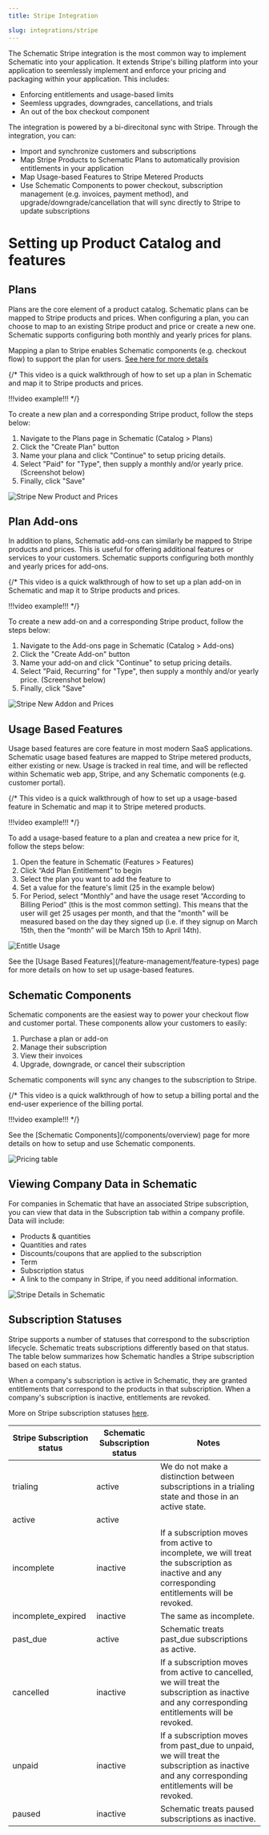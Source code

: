 ```yaml
---
title: Stripe Integration

slug: integrations/stripe
---
```


The Schematic Stripe integration is the most common way to implement Schematic into your application. It extends Stripe's billing platform into your application to seemlessly implement and enforce your pricing and packaging within your application. This includes:

- Enforcing entitlements and usage-based limits
- Seemless upgrades, downgrades, cancellations, and trials
- An out of the box checkout component

The integration is powered by a bi-direcitonal sync with Stripe. Through the integration, you can:

- Import and synchronize customers and subscriptions
- Map Stripe Products to Schematic Plans to automatically provision entitlements in your application
- Map Usage-based Features to Stripe Metered Products
- Use Schematic Components to power checkout, subscription management (e.g. invoices, payment method), and upgrade/downgrade/cancellation that will sync directly to Stripe to update subscriptions

# Setting up Product Catalog and features

## Plans

Plans are the core element of a product catalog. Schematic plans can be mapped to Stripe products and prices. When configuring a plan, you can choose to map to an existing Stripe product and price or create a new one. Schematic supports configuring both monthly and yearly prices for plans.

Mapping a plan to Stripe enables Schematic components (e.g. checkout flow) to support the plan for users. [See here for more details](#schematic-components)

{/* This video is a quick walkthrough of how to set up a plan in Schematic and map it to Stripe products and prices.

!!!video example!!! */}

To create a new plan and a corresponding Stripe product, follow the steps below:
1. Navigate to the Plans page in Schematic (Catalog > Plans)
2. Click the "Create Plan" button
3. Name your plana and click "Continue" to setup pricing details.
4. Select "Paid" for "Type", then supply a monthly and/or yearly price. (Screenshot below)
5. Finally, click "Save"

![Stripe New Product and Prices](../../assets/images/stripe/stripe-new-product-prices.png)

## Plan Add-ons

In addition to plans, Schematic add-ons can similarly be mapped to Stripe products and prices. This is useful for offering additional features or services to your customers. Schematic supports configuring both monthly and yearly prices for add-ons.

{/* This video is a quick walkthrough of how to set up a plan add-on in Schematic and map it to Stripe products and prices.

!!!video example!!! */}

To create a new add-on and a corresponding Stripe product, follow the steps below:
1. Navigate to the Add-ons page in Schematic (Catalog > Add-ons)
2. Click the "Create Add-on" button
3. Name your add-on and click "Continue" to setup pricing details.
4. Select "Paid, Recurring" for "Type", then supply a monthly and/or yearly price. (Screenshot below)
5. Finally, click "Save"

![Stripe New Addon and Prices](../../assets/images/stripe/stripe-new-addon.png)

## Usage Based Features

Usage based features are core feature in most modern SaaS applications. Schematic usage based features are mapped to Stripe metered products, either existing or new. Usage is tracked in real time, and will be reflected within Schematic web app, Stripe, and any Schematic components (e.g. customer portal).

{/* This video is a quick walkthrough of how to set up a usage-based feature in Schematic and map it to Stripe metered products.

!!!video example!!! */}

To add a usage-based feature to a plan and createa a new price for it, follow the steps below:
1. Open the feature in Schematic (Features > Features)
2. Click “Add Plan Entitlement” to begin
3. Select the plan you want to add the feature to
4. Set a value for the feature's limit (25 in the example below)
5. For Period, select “Monthly” and have the usage reset “According to Billing Period” (this is the most common setting). This means that the user will get 25 usages per month, and that the "month" will be measured based on the day they signed up (i.e. if they signup on March 15th, then the “month” will be March 15th to April 14th).

![Entitle Usage](../../assets/images/quickstart/quickstart-tracking-usage-4.png)

<Info>
See the [Usage Based Features](/feature-management/feature-types) page for more details on how to set up usage-based features.
</Info>

## Schematic Components

Schematic components are the easiest way to power your checkout flow and customer portal. These components allow your customers to easily:

1. Purchase a plan or add-on
2. Manage their subscription
3. View their invoices
5. Upgrade, downgrade, or cancel their subscription

Schematic components will sync any changes to the subscription to Stripe.

{/* This video is a quick walkthrough of how to setup a billing portal and the end-user experience of the billing portal.

!!!video example!!! */}

<Info>
See the [Schematic Components](/components/overview) page for more details on how to setup and use Schematic components.
</Info>

![Pricing table](../../assets/images/components/components-pricing-table.png)

## Viewing Company Data in Schematic

For companies in Schematic that have an associated Stripe subscription, you can view that data in the Subscription tab within a company profile. Data will include:

- Products & quantities
- Quantities and rates
- Discounts/coupons that are applied to the subscription
- Term
- Subscription status
- A link to the company in Stripe, if you need additional information.


![Stripe Details in Schematic](../../assets/images/stripe/stripe-subscription-view-2.png)

## Subscription Statuses

Stripe supports a number of statuses that correspond to the subscription lifecycle. Schematic treats subscriptions differently based on that status. The table below summarizes how Schematic handles a Stripe subscription based on each status.

When a company's subscription is active in Schematic, they are granted entitlements that correspond to the products in that subscription. When a company's subscription is inactive, entitlements are revoked.

More on Stripe subscription statuses [here](https://docs.stripe.com/billing/subscriptions/overview#subscription-statuses).

| **Stripe Subscription status** | **Schematic Subscription status** | **Notes** |
| --- | --- | --- |
| trialing | active | We do not make a distinction between subscriptions in a trialing state and those in an active state. |
| active | active |  |
| incomplete | inactive | If a subscription moves from active to incomplete, we will treat the subscription as inactive and any corresponding entitlements will be revoked. |
| incomplete_expired | inactive | The same as incomplete. |
| past_due | active | Schematic treats past_due subscriptions as active. |
| cancelled | inactive | If a subscription moves from active to cancelled, we will treat the subscription as inactive and any corresponding entitlements will be revoked. |
| unpaid | inactive | If a subscription moves from past_due to unpaid, we will treat the subscription as inactive and any corresponding entitlements will be revoked. |
| paused | inactive | Schematic treats paused subscriptions as inactive. |
